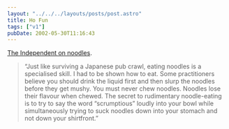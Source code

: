 ```yaml
---
layout: "../../../layouts/posts/post.astro"
title: Ho Fun
tags: ["v1"]
pubDate: 2002-05-30T11:16:43
---
```


[The Independent on noodles][1].

> &#8220;Just like surviving a Japanese pub crawl, eating noodles is a specialised skill. I had to be shown how to eat. Some practitioners believe you should drink the liquid first and then slurp the noodles before they get mushy. You must never chew noodles. Noodles lose their flavour when chewed. The secret to rudimentary noodle-eating is to try to say the word &#8220;scrumptious&#8221; loudly into your bowl while simultaneously trying to suck noodles down into your stomach and not down your shirtfront.&#8221;

[1]: http://travel.independent.co.uk/ausandpacificrim/japan/story.jsp?story=606 "The Independent: The painted lady, the sake nightcap and the sound of slurped noodles"

